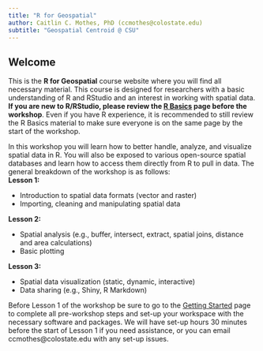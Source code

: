 ```yaml
---
title: "R for Geospatial"
author: Caitlin C. Mothes, PhD (ccmothes@colostate.edu)
subtitle: "Geospatial Centroid @ CSU"
---
```


## Welcome

This is the **R for Geospatial** course website where you will find all necessary material. This course is designed for researchers with a basic understanding of R and RStudio and an interest in working with spatial data. **If you are new to R/RStudio, please review the [R Basics](basics.qmd) page before the workshop**. Even if you have R experience, it is recommended to still review the R Basics material to make sure everyone is on the same page by the start of the workshop.

In this workshop you will learn how to better handle, analyze, and visualize spatial data in R. You will also be exposed to various open-source spatial databases and learn how to access them directly from R to pull in data. The general breakdown of the workshop is as follows:**\
Lesson 1:**

-   Introduction to spatial data formats (vector and raster)
-   Importing, cleaning and manipulating spatial data

**Lesson 2:**

-   Spatial analysis (e.g., buffer, intersect, extract, spatial joins, distance and area calculations)
-   Basic plotting

**Lesson 3:**

-   Spatial data visualization (static, dynamic, interactive)
-   Data sharing (e.g., Shiny, R Markdown)

Before Lesson 1 of the workshop be sure to go to the [Getting Started](setup.qmd) page to complete all pre-workshop steps and set-up your workspace with the necessary software and packages. We will have set-up hours 30 minutes before the start of Lesson 1 if you need assistance, or you can email ccmothes\@colostate.edu with any set-up issues.
